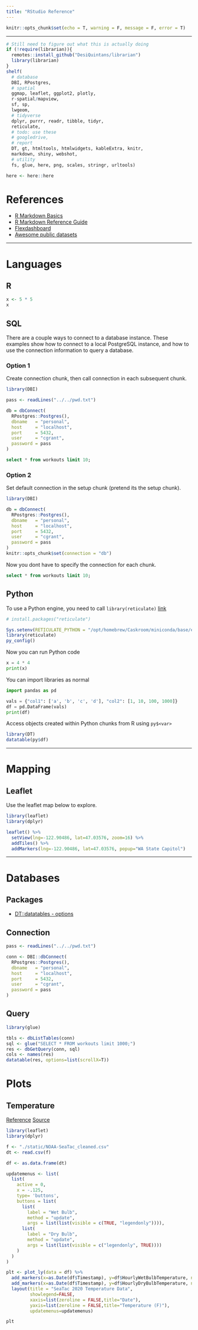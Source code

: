 ```yaml
---
title: "RStudio Reference"
---
```


```r
knitr::opts_chunk$set(echo = T, warning = F, message = F, error = T)
```

---

```r
# Still need to figure out what this is actually doing
if (!require(librarian)){
  remotes::install_github("DesiQuintans/librarian")
  library(librarian)
}
shelf(
  # database
  DBI, RPostgres,
  # spatial
  ggmap, leaflet, ggplot2, plotly,
  r-spatial/mapview,
  sf, sp,
  lwgeom,
  # tidyverse
  dplyr, purrr, readr, tibble, tidyr,
  reticulate,
  # todo: use these
  # googledrive,
  # report
  DT, gt, htmltools, htmlwidgets, kableExtra, knitr, 
  markdown, shiny, webshot,
  # utility
  fs, glue, here, png, scales, stringr, urltools)

here <- here::here
```

# References

  - [R Markdown Basics](https://rmarkdown.rstudio.com/authoring_basics.html)
  - [R Markdown Reference Guide](https://bookdown.org/yihui/rmarkdown/)
  - [Flexdashboard](https://rmarkdown.rstudio.com/flexdashboard/)
  - [Awesome public datasets](https://github.com/awesomedata/awesome-public-datasets)

---

# Languages

## R
```r
x <- 5 * 5
x
```


## SQL

There are a couple ways to connect to a database instance. These examples show how to connect to a local PostgreSQL instance, and how to use the connection information to query a database.

### Option 1
Create connection chunk, then call connection in each subsequent chunk.
```r
library(DBI)

pass <- readLines("../../pwd.txt")

db = dbConnect(
  RPostgres::Postgres(),
  dbname   = "personal",
  host     = "localhost",
  port     = 5432,
  user     = "cgrant",
  password = pass
)
```

```sql
select * from workouts limit 10;
```

### Option 2
Set default connection in the setup chunk (pretend its the setup chunk).
```r
library(DBI)

db = dbConnect(
  RPostgres::Postgres(),
  dbname   = "personal",
  host     = "localhost",
  port     = 5432,
  user     = "cgrant",
  password = pass
)
knitr::opts_chunk$set(connection = "db")
```

Now you dont have to specify the connection for each chunk.
```sql
select * from workouts limit 10;
```


## Python

To use a Python engine, you need to call `library(reticulate)` [link](https://rstudio.github.io/reticulate/)
```r
# install.packages("reticulate")

Sys.setenv(RETICULATE_PYTHON = "/opt/homebrew/Caskroom/miniconda/base/envs/dev/bin/python")
library(reticulate)
py_config()
```


Now you can run Python code
```python
x = 4 * 4
print(x)
```

You can import libraries as normal
```python
import pandas as pd

vals = {"col1": ['a', 'b', 'c', 'd'], "col2": [1, 10, 100, 1000]}
df = pd.DataFrame(vals)
print(df)
```

Access objects created within Python chunks from R using `py$<var>`
```r
library(DT)
datatable(py$df)
```

---

# Mapping

## Leaflet
Use the leaflet map below to explore.
```r
library(leaflet)
library(dplyr)

leaflet() %>% 
  setView(lng=-122.90486, lat=47.03576, zoom=16) %>% 
  addTiles() %>% 
  addMarkers(lng=-122.90486, lat=47.03576, popup="WA State Capitol")
```

---

# Databases

## Packages
* [DT::datatables - options](https://datatables.net/reference/option/)

## Connection
```r
pass <- readLines("../../pwd.txt")

conn <- DBI::dbConnect(
  RPostgres::Postgres(),
  dbname   = "personal",
  host     = "localhost",
  port     = 5432,
  user     = "cgrant",
  password = pass
)
```


## Query
```r
library(glue)

tbls <- dbListTables(conn)
sql <- glue("SELECT * FROM workouts limit 1000;")
res <- dbGetQuery(conn, sql)
cols <- names(res)
datatable(res, options=list(scrollX=T))
```


# Plots

## Temperature

[Reference](https://rstudio-pubs-static.s3.amazonaws.com/392197_d66db681e0fa4ab1b19b85f8ce38aacc.html)
[Source](https://www.ncdc.noaa.gov/cdo-web/datasets/LCD/stations/WBAN:24233/detail)

```r
library(leaflet)
library(dplyr)

f <- "./static/NOAA-SeaTac_cleaned.csv"
dt <- read.csv(f)

df <- as.data.frame(dt)

updatemenus <- list(
  list(
    active = 0,
    x = -.125,
    type= 'buttons',
    buttons = list(
      list(
        label = "Wet Bulb",
        method = "update",
        args = list(list(visible = c(TRUE, "legendonly")))),
      list(
        label = "Dry Bulb",
        method = "update",
        args = list(list(visible = c("legendonly", TRUE))))
    )
  )
)

plt <- plot_ly(data = df) %>%
  add_markers(x=as.Date(df$Timestamp), y=df$HourlyWetBulbTemperature, name="Wet Bulb") %>%
  add_markers(x=as.Date(df$Timestamp), y=df$HourlyDryBulbTemperature, name="Dry Bulb", visible="legendonly") %>%
  layout(title = "SeaTac 2020 Temperature Data", 
         showlegend=FALSE,
         xaxis=list(zeroline = FALSE,title="Date"),
         yaxis=list(zeroline = FALSE,title="Temperature (F)"),
         updatemenus=updatemenus)

plt
```


<!-- ## Steps -->
<!-- ```{r steps} -->
<!-- plt1 <- ggplot(res, aes(x=as.Date(start_time), y=steps)) + -->
<!--   geom_line(color="red", size=1) + -->
<!--   ylab("Steps") + -->
<!--   xlab("Date") + -->
<!--   scale_x_date(date_labels="%b\n%Y") -->
<!-- plt1 -->
<!-- ``` -->

<!-- ## Sleep Time -->
<!-- ```{r sleeptime} -->
<!-- plt2 <- ggplot(res, aes(x=as.Date(start_time), y=(seconds_asleep / 60) / 60)) + -->
<!--   geom_line(color="purple", size=1) + -->
<!--   ylab("Hours Asleep") + -->
<!--   xlab("Date") + -->
<!--   scale_x_date(date_labels="%b\n%Y") -->
<!-- plt2 -->
<!-- ``` -->

<!-- ## Sleep Quality -->
<!-- ```{r sleepqual} -->
<!-- plt3 <- ggplot(res, aes(x=as.Date(start_time), y=sleep_quality)) + -->
<!--   geom_line(color="blue", size=1) + -->
<!--   ylab("Sleep Quality") + -->
<!--   xlab("Date") + -->
<!--   scale_x_date(date_labels="%b\n%Y") -->
<!-- plt3 -->
<!-- ``` -->


